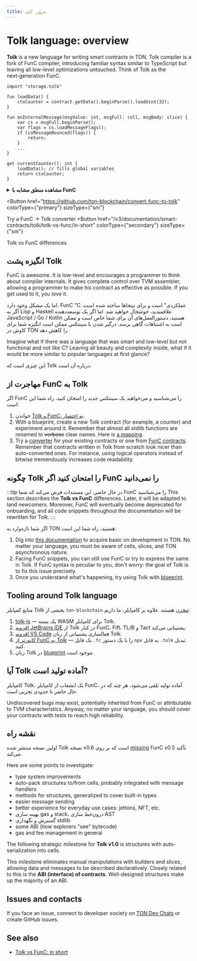 ```yaml
---
title: مرور کلی
---
```



# Tolk language: overview

**Tolk** is a new language for writing smart contracts in TON.
Tolk compiler is a fork of FunC compiler, introducing familiar syntax similar to TypeScript
but leaving all low-level optimizations untouched. Think of Tolk as the next‑generation FunC.

```tolk
import "storage.tolk"

fun loadData() {
    ctxCounter = contract.getData().beginParse().loadUint(32);
}

fun onInternalMessage(msgValue: int, msgFull: cell, msgBody: slice) {
    var cs = msgFull.beginParse();
    var flags = cs.loadMessageFlags();
    if (isMessageBounced(flags)) {
        return;
    }
    ...
}

get currentCounter(): int {
    loadData(); // fills global variables
    return ctxCounter;
}
```

<details>
  <summary><b>مشاهده منطق مشابه با FunC</b></summary>

```func
#include "storage.fc";

() load_data() impure {
  slice cs = get_data().begin_parse();
  ctx_counter = cs~load_uint(32);
}

() recv_internal(int msg_value, cell msg_full, slice msg_body) impure {
  slice cs = msg_full.begin_parse();
  int flags = cs.load_uint(4);
  if (flags & 1) {
    return ();
  }
  ...
}

int currentCounter() method_id {
  load_data(); ;; fills global variables
  return ctx_counter;
}
```

</details>

<Button
  href="https://github.com/ton-blockchain/convert-func-to-tolk"
  colorType={"primary"}
  sizeType={"sm"}
>
  Try a FunC → Tolk converter
</Button>
<Button
  href="/v3/documentation/smart-contracts/tolk/tolk-vs-func/in-short"
  colorType={"secondary"}
  sizeType={"sm"}
>
  Tolk vs FunC differences
</Button>
<div style={{ height: "2em" }}></div>

## انگیزه پشت Tolk

FunC is awesome.
It is low-level and encourages a programmer to think about compiler internals.
It gives complete control over TVM assembler, allowing a programmer to make his contract as effective as possible.
If you get used to it, you love it.

اما یک مشکل وجود دارد.
FunC "C عملکردی" است و برای نینجاها ساخته شده است.
اگر به Lisp و Haskell علاقمندید، خوشحال خواهید شد.
اما اگر یک توسعه‌دهنده JavaScript / Go / Kotlin هستید، دستورالعمل‌های آن برای شما خاص است و ممکن است به اشتباهات گاهی برسد.
درگیر شدن با سینتکس ممکن است انگیزه شما برای کاوش در TON را کاهش دهد.

Imagine what if there was a language that was smart and low-level but not functional and not like C?
Leaving all beauty and complexity inside, what if it would be more similar to popular languages at first glance?

این چیزی است که Tolk درباره آن است.

## مهاجرت از FunC به Tolk

اگر FunC را می‌شناسید و می‌خواهید یک سینتکس جدید را امتحان کنید، راه شما این است:

1. خواندن [Tolk و FunC: به اختصار](/v3/documentation/smart-contracts/tolk/tolk-vs-func/in-short).
2. With a blueprint, create a new Tolk contract (for example, a counter) and experiment around it. Remember that almost all stdlib functions are renamed to ~~verbose~~ clear names. Here is [a mapping](/v3/documentation/smart-contracts/tolk/tolk-vs-func/stdlib).
3. Try a [converter](https://github.com/ton-blockchain/convert-func-to-tolk) for your existing contracts or one from [FunC contracts](/v3/documentation/smart-contracts/contracts-specs/examples). Remember that contracts written in Tolk from scratch look nicer than auto-converted ones. For instance, using logical operators instead of bitwise tremendously increases code readability.

## چگونه Tolk را امتحان کنید اگر FunC را نمی‌دانید

:::tip در حال حاضر، این مستندات فرض می‌کند که شما FunC را می‌شناسید
This section describes the **Tolk vs FunC** differences.
Later, it will be adapted to land newcomers. Moreover, FunC will eventually become deprecated for onboarding,
and all code snippets throughout the documentation will be rewritten for Tolk.
:::

اگر شما تازه‌وارد به TON هستید، راه شما این است:

1. Dig into [this documentation](/v3/documentation/smart-contracts/overview) to acquire basic on development in TON. No matter your language, you must be aware of cells, slices, and TON asynchronous nature.
2. Facing FunC snippets, you can still use FunC or try to express the same in Tolk. If FunC syntax is peculiar to you, don't worry: the goal of Tolk is to fix this issue precisely.
3. Once you understand what's happening, try using Tolk with [blueprint](https://github.com/ton-org/blueprint).

## Tooling around Tolk language

منابع کمپایلر Tolk بخشی از `ton-blockchain` [مخزن](https://github.com/ton-blockchain/ton) هستند.
علاوه بر کامپایلر، ما داریم:

1. [tolk-js](https://github.com/ton-blockchain/tolk-js) — یک بسته WASM برای کامپایلر Tolk.
2. [افزونه JetBrains IDE](https://github.com/ton-blockchain/intellij-ton) از Tolk در کنار FunC، Fift، TL/B و Tact پشتیبانی می‌کند.
3. [افزونه VS Code](https://github.com/ton-blockchain/tolk-vscode) فعالسازی پشتیبانی از زبان Tolk.
4. [کانورتر از FunC به Tolk](https://github.com/ton-blockchain/convert-func-to-tolk) — یک فایل `.fc` را با یک دستور `npx` به فایل `.tolk` تبدیل کنید.
5. زبان Tolk در [blueprint](https://github.com/ton-org/blueprint) موجود است.

## آیا Tolk آماده تولید است?

کامپایلر Tolk، یک انشعاب از کامپایلر FunC، آماده تولید تلقی می‌شود، هر چند که در حال حاضر تا حدودی تجربی است.

Undiscovered bugs may exist, potentially inherited from FunC or attributable to TVM characteristics.
Anyway, no matter your language, you should cover your contracts with tests to reach high reliability.

## نقشه راه

اولین نسخه منتشر شده Tolk نسخه v0.6 است که بر روی [missing](/v3/documentation/smart-contracts/tolk/changelog#how-tolk-was-born) FunC v0.5 تأکید می‌کند.

Here are some points to investigate:

- type system improvements
- auto-pack structures to/from cells, probably integrated with message handlers
- methods for structures, generalized to cover built-in types
- easier message sending
- better experience for everyday use cases: jettons, NFT, etc.
- بهینه سازی gas و stack، درون‌خط سازی AST
- گسترش و نگهداری stdlib
- some ABI (how explorers "see" bytecode)
- gas and fee management in general

The following strategic milestone for **Tolk v1.0** is structures with auto-serialization into cells.

This milestone eliminates manual manipulations with builders and slices, allowing data and messages to be described declaratively.
Closely related to this is the **ABI (interface) of contracts**.
Well-designed structures make up the majority of an ABI.

## Issues and contacts

If you face an issue, connect to developer society on [TON Dev Chats](https://t.me/addlist/1r5Vcb8eljk5Yzcy) or create GitHub issues.

## See also

- [Tolk vs FunC: in short](/v3/documentation/smart-contracts/tolk/tolk-vs-func/in-short)

<Feedback />
